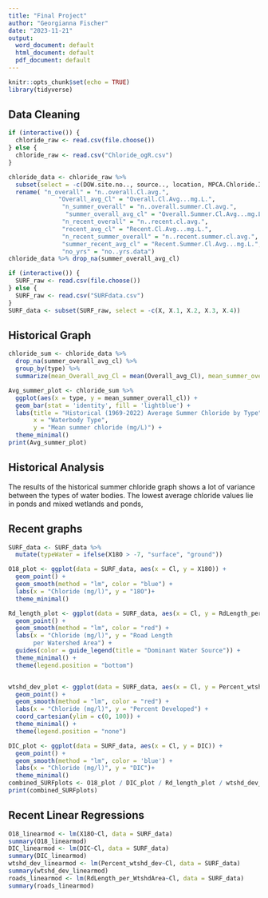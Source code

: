 ```yaml
---
title: "Final Project"
author: "Georgianna Fischer"
date: "2023-11-21"
output:
  word_document: default
  html_document: default
  pdf_document: default
---
```


```r
knitr::opts_chunk$set(echo = TRUE)
library(tidyverse)
```

## Data Cleaning

```r
if (interactive()) {
  chloride_raw <- read.csv(file.choose())
} else {
  chloride_raw <- read.csv("Chloride_ogR.csv")
}

chloride_data <- chloride_raw %>% 
  subset(select = -c(DOW.site.no.., source.., location, MPCA.Chloride.Impairment.Year, no..samples, project.id, dataset.location..., tbd, tbd.1, notes, X, X....where.the.datafile.is.located..brackets.indicate.the.shared.drive.name.)) %>%
  rename( "n_overall" = "n..overall.Cl.avg.",
              "Overall_avg_Cl" = "Overall.Cl.Avg...mg.L.",
               "n_summer_overall" = "n..overall.summer.Cl.avg.",
                "summer_overall_avg_cl" = "Overall.Summer.Cl.Avg...mg.L.",
               "n_recent_overall" = "n..recent.cl.avg.",
               "recent_avg_cl" = "Recent.Cl.Avg...mg.L.",
               "n_recent_summer_overall" = "n..recent.summer.cl.avg.",
               "summer_recent_avg_cl" = "Recent.Summer.Cl.Avg...mg.L.",
               "no_yrs" = "no..yrs.data")
chloride_data %>% drop_na(summer_overall_avg_cl)

if (interactive()) {
  SURF_raw <- read.csv(file.choose())
} else {
  SURF_raw <- read.csv("SURFdata.csv")
}
SURF_data <- subset(SURF_raw, select = -c(X, X.1, X.2, X.3, X.4))
```

## Historical Graph

```r
chloride_sum <- chloride_data %>%
  drop_na(summer_overall_avg_cl) %>%
  group_by(type) %>%
  summarize(mean_Overall_avg_Cl = mean(Overall_avg_Cl), mean_summer_overall_cl = mean(summer_overall_avg_cl), mean_recent_cl = mean(recent_avg_cl), mean_recent_summer_cl = mean(summer_recent_avg_cl))

Avg_summer_plot <- chloride_sum %>%
  ggplot(aes(x = type, y = mean_summer_overall_cl)) + 
  geom_bar(stat = 'identity', fill = 'lightblue') +
  labs(title = "Historical (1969-2022) Average Summer Chloride by Type", 
       x = "Waterbody Type", 
       y = "Mean summer chloride (mg/L)") + 
  theme_minimal()
print(Avg_summer_plot)
```
## Historical Analysis
The results of the historical summer chloride graph shows a lot of variance between the types of water bodies. The lowest average chloride values lie in ponds and mixed wetlands and ponds, 

## Recent graphs

```r
SURF_data <- SURF_data %>%
  mutate(typeWater = ifelse(X18O > -7, "surface", "ground"))

O18_plot <- ggplot(data = SURF_data, aes(x = Cl, y = X18O)) + 
  geom_point() + 
  geom_smooth(method = "lm", color = "blue") +
  labs(x = "Chloride (mg/l)", y = "18O")+
  theme_minimal()

Rd_length_plot <- ggplot(data = SURF_data, aes(x = Cl, y = RdLength_per_WtshdArea, color = typeWater)) + 
  geom_point() + 
  geom_smooth(method = "lm", color = "red") +
  labs(x = "Chloride (mg/l)", y = "Road Length 
       per Watershed Area") +
  guides(color = guide_legend(title = "Dominant Water Source")) +
  theme_minimal() +
  theme(legend.position = "bottom") 


wtshd_dev_plot <- ggplot(data = SURF_data, aes(x = Cl, y = Percent_wtshd_dev, color = typeWater)) + 
  geom_point() + 
  geom_smooth(method = "lm", color = "red") +
  labs(x = "Chloride (mg/l)", y = "Percent Developed") +
  coord_cartesian(ylim = c(0, 100)) +
  theme_minimal() +
  theme(legend.position = "none")

DIC_plot <- ggplot(data = SURF_data, aes(x = Cl, y = DIC)) + 
  geom_point() + 
  geom_smooth(method = "lm", color = 'blue') +
  labs(x = "Chloride (mg/l)", y = "DIC")+
  theme_minimal()
combined_SURFplots <- O18_plot / DIC_plot / Rd_length_plot / wtshd_dev_plot + plot_layout(ncol = 2)
print(combined_SURFplots)
```

## Recent Linear Regressions

```r
O18_linearmod <- lm(X18O~Cl, data = SURF_data)
summary(O18_linearmod)
DIC_linearmod <- lm(DIC~Cl, data = SURF_data)
summary(DIC_linearmod)
wtshd_dev_linearmod <- lm(Percent_wtshd_dev~Cl, data = SURF_data)
summary(wtshd_dev_linearmod)
roads_linearmod <- lm(RdLength_per_WtshdArea~Cl, data = SURF_data)
summary(roads_linearmod)
```

